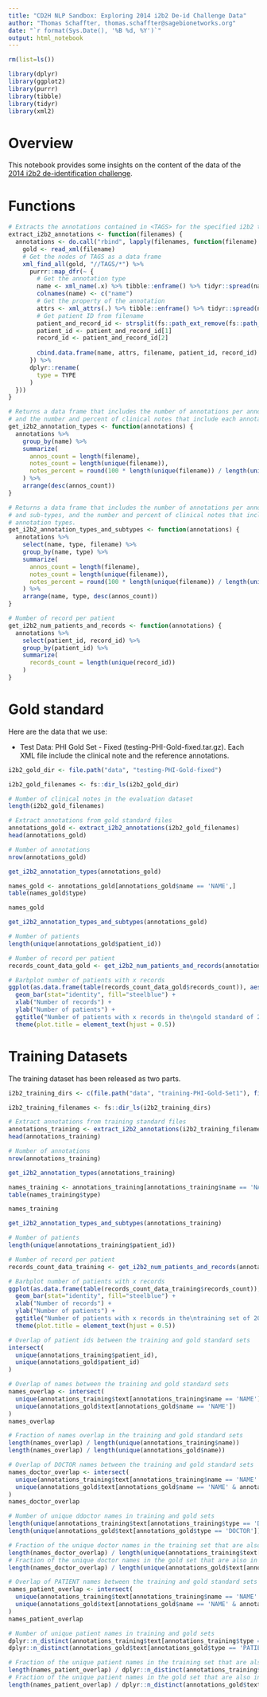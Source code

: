 ```yaml
---
title: "CD2H NLP Sandbox: Exploring 2014 i2b2 De-id Challenge Data"
author: "Thomas Schaffter, thomas.schaffter@sagebionetworks.org"
date: "`r format(Sys.Date(), '%B %d, %Y')`"
output: html_notebook
---
```


```r
rm(list=ls())

library(dplyr)
library(ggplot2)
library(purrr)
library(tibble)
library(tidyr)
library(xml2)
```

# Overview

This notebook provides some insights on the content of the data of the [2014 i2b2 de-identification challenge](https://portal.dbmi.hms.harvard.edu/projects/n2c2-2014/).

# Functions


```r
# Extracts the annotations contained in <TAGS> for the specified i2b2 training or gold standard files.
extract_i2b2_annotations <- function(filenames) {
  annotations <- do.call("rbind", lapply(filenames, function(filename) {
    gold <- read_xml(filename)
    # Get the nodes of TAGS as a data frame
    xml_find_all(gold, "//TAGS/*") %>%
      purrr::map_dfr(~ {
        # Get the annotation type
        name <- xml_name(.x) %>% tibble::enframe() %>% tidyr::spread(name, value)
        colnames(name) <- c("name")
        # Get the property of the annotation
        attrs <- xml_attrs(.) %>% tibble::enframe() %>% tidyr::spread(name, value)
        # Get patient ID from filename
        patient_and_record_id <- strsplit(fs::path_ext_remove(fs::path_file(filename)), "-")[[1]]
        patient_id <- patient_and_record_id[1]
        record_id <- patient_and_record_id[2]
        
        cbind.data.frame(name, attrs, filename, patient_id, record_id) %>% set_tidy_names() %>% as_tibble() 
      }) %>%
      dplyr::rename(
        type = TYPE
      )
  }))
}

# Returns a data frame that includes the number of annotations per annotation types,
# and the number and percent of clinical notes that include each annotation types.
get_i2b2_annotation_types <- function(annotations) {
  annotations %>%
    group_by(name) %>%
    summarize(
      annos_count = length(filename),
      notes_count = length(unique(filename)), 
      notes_percent = round(100 * length(unique(filename)) / length(unique(annotations$filename)), digits = 2)
    ) %>%
    arrange(desc(annos_count))
}

# Returns a data frame that includes the number of annotations per annotation types
# and sub-types, and the number and percent of clinical notes that include each 
# annotation types.
get_i2b2_annotation_types_and_subtypes <- function(annotations) {
  annotations %>%
    select(name, type, filename) %>%
    group_by(name, type) %>%
    summarize(
      annos_count = length(filename),
      notes_count = length(unique(filename)),
      notes_percent = round(100 * length(unique(filename)) / length(unique(annotations$filename)), digits = 2)
    ) %>%
    arrange(name, type, desc(annos_count))
}

# Number of record per patient
get_i2b2_num_patients_and_records <- function(annotations) {
  annotations %>%
    select(patient_id, record_id) %>%
    group_by(patient_id) %>%
    summarize(
      records_count = length(unique(record_id))
    )
}
```

# Gold standard

Here are the data that we use:

- Test Data: PHI Gold Set - Fixed (testing-PHI-Gold-fixed.tar.gz). Each XML file include the clinical note and the reference annotations.

```r
i2b2_gold_dir <- file.path("data", "testing-PHI-Gold-fixed")
```


```r
i2b2_gold_filenames <- fs::dir_ls(i2b2_gold_dir)

# Number of clinical notes in the evaluation dataset
length(i2b2_gold_filenames)
```


```r
# Extract annotations from gold standard files
annotations_gold <- extract_i2b2_annotations(i2b2_gold_filenames)
head(annotations_gold)
```


```r
# Number of annotations
nrow(annotations_gold)
```


```r
get_i2b2_annotation_types(annotations_gold)
```


```r
names_gold <- annotations_gold[annotations_gold$name == 'NAME',]
table(names_gold$type)
```


```r
names_gold
```


```r
get_i2b2_annotation_types_and_subtypes(annotations_gold)
```


```r
# Number of patients
length(unique(annotations_gold$patient_id))
```


```r
# Number of record per patient
records_count_data_gold <- get_i2b2_num_patients_and_records(annotations_gold)
```


```r
# Barbplot number of patients with x records
ggplot(as.data.frame(table(records_count_data_gold$records_count)), aes(Var1, Freq)) + 
  geom_bar(stat="identity", fill="steelblue") +
  xlab("Number of records") +
  ylab("Number of patients") +
  ggtitle("Number of patients with x records in the\ngold standard of 2014 i2b2 NLP De-id Challenge") +
  theme(plot.title = element_text(hjust = 0.5))
```

# Training Datasets

The training dataset has been released as two parts.

```r
i2b2_training_dirs <- c(file.path("data", "training-PHI-Gold-Set1"), file.path("data", "training-PHI-Gold-Set2"))
```


```r
i2b2_training_filenames <- fs::dir_ls(i2b2_training_dirs)
```


```r
# Extract annotations from training standard files
annotations_training <- extract_i2b2_annotations(i2b2_training_filenames)
head(annotations_training)
```


```r
# Number of annotations
nrow(annotations_training)
```


```r
get_i2b2_annotation_types(annotations_training)
```

```r
names_training <- annotations_training[annotations_training$name == 'NAME',]
table(names_training$type)
```


```r
names_training
```


```r
get_i2b2_annotation_types_and_subtypes(annotations_training)
```


```r
# Number of patients
length(unique(annotations_training$patient_id))
```


```r
# Number of record per patient
records_count_data_training <- get_i2b2_num_patients_and_records(annotations_training)
```


```r
# Barbplot number of patients with x records
ggplot(as.data.frame(table(records_count_data_training$records_count)), aes(Var1, Freq)) + 
  geom_bar(stat="identity", fill="steelblue") +
  xlab("Number of records") +
  ylab("Number of patients") +
  ggtitle("Number of patients with x records in the\ntraining set of 2014 i2b2 NLP De-id Challenge") +
  theme(plot.title = element_text(hjust = 0.5))
```


```r
# Overlap of patient ids between the training and gold standard sets
intersect(
  unique(annotations_training$patient_id), 
  unique(annotations_gold$patient_id)
)
```


```r
# Overlap of names between the training and gold standard sets
names_overlap <- intersect(
  unique(annotations_training$text[annotations_training$name == 'NAME']), 
  unique(annotations_gold$text[annotations_gold$name == 'NAME'])
)
names_overlap
```


```r
# Fraction of names overlap in the training and gold standard sets
length(names_overlap) / length(unique(annotations_training$name))
length(names_overlap) / length(unique(annotations_gold$name))
```


```r
# Overlap of DOCTOR names between the training and gold standard sets
names_doctor_overlap <- intersect(
  unique(annotations_training$text[annotations_training$name == 'NAME' & annotations_training$type == 'DOCTOR']), 
  unique(annotations_gold$text[annotations_gold$name == 'NAME' & annotations_gold$type == 'DOCTOR'])
)
names_doctor_overlap

# Number of unique ddoctor names in training and gold sets
length(unique(annotations_training$text[annotations_training$type == 'DOCTOR']))
length(unique(annotations_gold$text[annotations_gold$type == 'DOCTOR']))

# Fraction of the unique doctor names in the training set that are also in the gold set
length(names_doctor_overlap) / length(unique(annotations_training$text[annotations_training$type == 'DOCTOR']))
# Fraction of the unique doctor names in the gold set that are also in the training set
length(names_doctor_overlap) / length(unique(annotations_gold$text[annotations_gold$type == 'DOCTOR']))
```


```r
# Overlap of PATIENT names between the training and gold standard sets
names_patient_overlap <- intersect(
  unique(annotations_training$text[annotations_training$name == 'NAME' & annotations_training$type == 'PATIENT']), 
  unique(annotations_gold$text[annotations_gold$name == 'NAME' & annotations_gold$type == 'PATIENT'])
)
names_patient_overlap

# Number of unique patient names in training and gold sets
dplyr::n_distinct(annotations_training$text[annotations_training$type == 'PATIENT'])
dplyr::n_distinct(annotations_gold$text[annotations_gold$type == 'PATIENT'])

# Fraction of the unique patient names in the training set that are also in the gold set
length(names_patient_overlap) / dplyr::n_distinct(annotations_training$text[annotations_training$type == 'PATIENT'])
# Fraction of the unique patient names in the gold set that are also in the training set
length(names_patient_overlap) / dplyr::n_distinct(annotations_gold$text[annotations_gold$type == 'PATIENT'])
```

